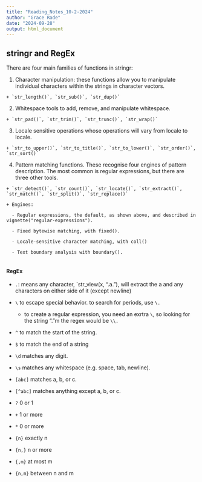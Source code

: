 ```yaml
---
title: "Reading_Notes_10-2-2024"
author: "Grace Rade"
date: "2024-09-28"
output: html_document
---
```

## stringr and RegEx

There are four main families of functions in stringr:

  1. Character manipulation: these functions allow you to manipulate individual characters within the strings in character vectors.
  
    + `str_length()`, `str_sub()`, `str_dup()`

  2. Whitespace tools to add, remove, and manipulate whitespace.
    
    + `str_pad()`, `str_trim()`, `str_trunc()`, `str_wrap()` 

  3. Locale sensitive operations whose operations will vary from locale to locale.
  
    + `str_to_upper()`, `str_to_title()`, `str_to_lower()`, `str_order()`, `str_sort()`

  4. Pattern matching functions. These recognise four engines of pattern description. The most common is regular expressions, but there are three other tools.
  
    + `str_detect()`, `str_count()`, `str_locate()`, `str_extract()`, `str_match()`, `str_split()`, `str_replace()`
    
    + Engines:
    
      - Regular expressions, the default, as shown above, and described in vignette("regular-expressions"). 
      
      - Fixed bytewise matching, with fixed().
      
      - Locale-sensitive character matching, with coll()
      
      - Text boundary analysis with boundary().
      
#### RegEx

  + `.`: means any character, `str_view(x, ".a."), will extract the a and any characters on either side of it (except newline)
  
  + `\` to escape special behavior. to search for periods, use `\.`
  
    - to create a regular expression, you need an exrtra `\`, so looking for the string "."m the regex would be `\\.`
    
  + `^` to match the start of the string.
  
  + `$` to match the end of a string
  
  + `\d` matches any digit.
  
  + `\s` matches any whitespace (e.g. space, tab, newline).
  
  + `[abc]` matches a, b, or c.
  
  + `[^abc]` matches anything except a, b, or c.
  
  + `?` 0 or 1
  
  + `+` 1 or more
  
  + `*` 0 or more
  
  + `{n}` exactly n
  
  + `{n,}` n or more 
  
  + `{,m}` at most m
  
  + `{n,m}` between n and m


    

  

